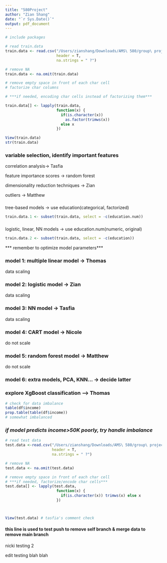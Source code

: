 ```yaml
---
title: "580Project"
author: "Zian Shang"
date: "`r Sys.Date()`"
output: pdf_document
---
```


```r
# include packages

```


```r
# read train.data
train.data <- read.csv("/Users/zianshang/Downloads/AMS\ 580/group\ project\ 580/train.csv", 
                       header = T, 
                       na.strings = " ?")

# remove NA
train.data <- na.omit(train.data)

# remove empty space in front of each char cell
# factorize char columns

# ***if needed, encoding char cells instead of factorizing them***

train.data[] <- lapply(train.data, 
                       function(x) {
                         if(is.character(x)) 
                           as.factor(trimws(x))
                         else x
                       })

View(train.data)
str(train.data)
```


### variable selection, identify important features

correlation analysis-> Tasfia

feature importance scores -> random forest

dimensionality reduction techniques -> Zian

outliers -> Matthew


###
tree-based models -> use education(categorical, factorized)
```r
train.data.1 <- subset(train.data, select = -c(education.num))
```

###
logistic, linear, NN models -> use education.num(numeric, original)
```r
train.data.2 <- subset(train.data, select = -c(education))
```

*** remember to optimize model parameters***

### model 1: multiple linear model -> Thomas
data scaling

### model 2: logistic model -> Zian
data scaling

### model 3: NN model -> Tasfia
data scaling

### model 4: CART model -> Nicole
do not scale

### model 5: random forest model -> Matthew
do not scale

### model 6: extra models, PCA, KNN... -> decide latter

### explore XgBoost classification --> Thomas





```r
# check for data imbalance
table(df$income)
prop.table(table(df$income))
# somewhat imbalanced
```

### ***if model predicts income>50K poorly, try handle imbalance***












```r
# read test data
test.data <-read.csv("/Users/zianshang/Downloads/AMS\ 580/group\ project\ 580/test.csv", 
                     header = T, 
                     na.strings = " ?")

# remove NA
test.data <- na.omit(test.data)

# remove empty space in front of each char cell
# ***if needed, factorize/encode char cells***
test.data[] <- lapply(test.data, 
                       function(x) {
                         if(is.character(x)) trimws(x) else x
                       })



View(test.data) # tasfia's comment check
```





#### this line is used to test push to remove self branch & merge data to remove main branch ####



nicki testing 2

edit testing blah blah





















